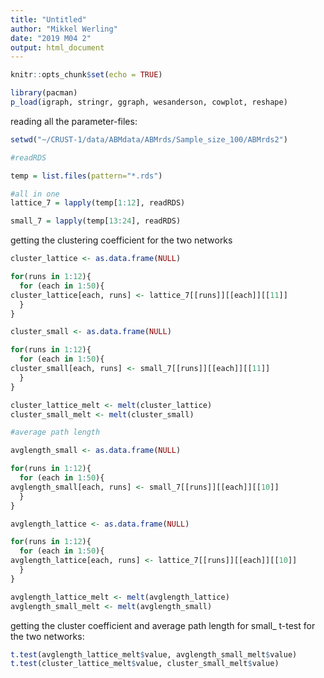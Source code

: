 ```yaml
---
title: "Untitled"
author: "Mikkel Werling"
date: "2019 M04 2"
output: html_document
---
```


```r
knitr::opts_chunk$set(echo = TRUE)

library(pacman)
p_load(igraph, stringr, ggraph, wesanderson, cowplot, reshape)

```

reading all the parameter-files:

```r
setwd("~/CRUST-1/data/ABMdata/ABMrds/Sample_size_100/ABMrds2")

#readRDS

temp = list.files(pattern="*.rds")

#all in one
lattice_7 = lapply(temp[1:12], readRDS)

small_7 = lapply(temp[13:24], readRDS)
```

getting the clustering coefficient for the two networks

```r

cluster_lattice <- as.data.frame(NULL)

for(runs in 1:12){
  for (each in 1:50){
cluster_lattice[each, runs] <- lattice_7[[runs]][[each]][[11]]
  }
}

cluster_small <- as.data.frame(NULL)

for(runs in 1:12){
  for (each in 1:50){
cluster_small[each, runs] <- small_7[[runs]][[each]][[11]]
  }
}

cluster_lattice_melt <- melt(cluster_lattice)
cluster_small_melt <- melt(cluster_small)

#average path length

avglength_small <- as.data.frame(NULL)

for(runs in 1:12){
  for (each in 1:50){
avglength_small[each, runs] <- small_7[[runs]][[each]][[10]]
  }
}

avglength_lattice <- as.data.frame(NULL)

for(runs in 1:12){
  for (each in 1:50){
avglength_lattice[each, runs] <- lattice_7[[runs]][[each]][[10]]
  }
}

avglength_lattice_melt <- melt(avglength_lattice)
avglength_small_melt <- melt(avglength_small)

```

getting the cluster coefficient and average path length for small_
t-test for the two networks:

```r

t.test(avglength_lattice_melt$value, avglength_small_melt$value)
t.test(cluster_lattice_melt$value, cluster_small_melt$value)

```
